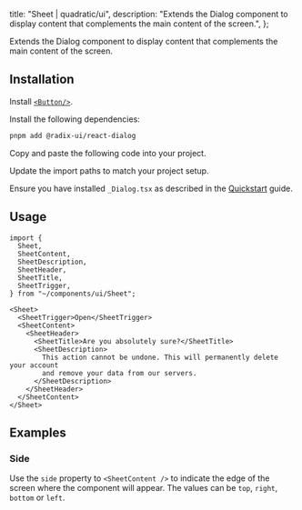 
  title: "Sheet | quadratic/ui",
  description: "Extends the Dialog component to display content that complements the main content of the screen.",
};

<Title>Sheet</Title>
<Description>Extends the Dialog component to display content that complements the main content of the screen.</Description>
<ComponentPreview id="sheet" />

## Installation
<Steps>

<StepTitle>Install [`<Button/>`](/docs/components/primitives/button#installation).</StepTitle>

<StepTitle>Install the following dependencies:</StepTitle>
<StepContent>
```bash
pnpm add @radix-ui/react-dialog
```
</StepContent>

<StepTitle>Copy and paste the following code into your project.</StepTitle>
<StepContent>
<FileSource id="sheet" />
</StepContent>

<StepTitle>Update the import paths to match your project setup.</StepTitle>

<StepTitle>Ensure you have installed `_Dialog.tsx` as described in the [Quickstart](/docs/getting-started/guides/quickstart) guide.</StepTitle>

</Steps>

## Usage
```tsx
import {
  Sheet,
  SheetContent,
  SheetDescription,
  SheetHeader,
  SheetTitle,
  SheetTrigger,
} from "~/components/ui/Sheet";
```
```tsx
<Sheet>
  <SheetTrigger>Open</SheetTrigger>
  <SheetContent>
    <SheetHeader>
      <SheetTitle>Are you absolutely sure?</SheetTitle>
      <SheetDescription>
        This action cannot be undone. This will permanently delete your account
        and remove your data from our servers.
      </SheetDescription>
    </SheetHeader>
  </SheetContent>
</Sheet>
```

## Examples

### Side
Use the `side` property to `<SheetContent />` to indicate the edge of the screen where the component will appear. The values can be `top`, `right`, `bottom` or `left`.
<ComponentPreview id="sheetSide" />

<Footer previousLabel="Separator" previousHref="/docs/components/patterns/separator" nextLabel="Skeleton" nextHref="/docs/components/charts/skeleton" />
